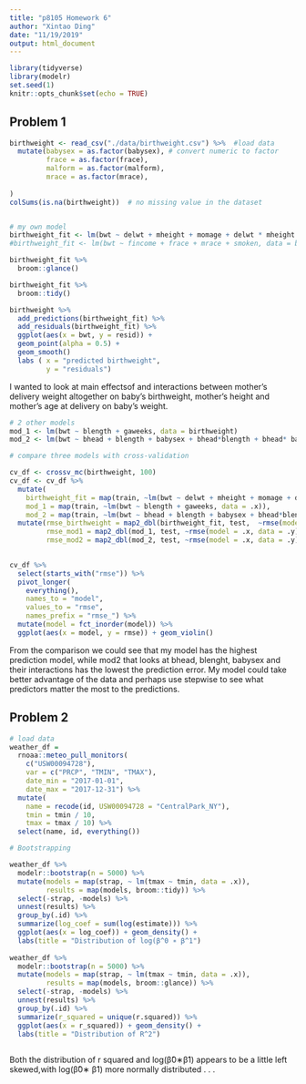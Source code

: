 ```yaml
---
title: "p8105 Homework 6"
author: "Xintao Ding"
date: "11/19/2019"
output: html_document
---
```


```r
library(tidyverse)
library(modelr)
set.seed(1)
knitr::opts_chunk$set(echo = TRUE)

```

## Problem 1
```r

birthweight <- read_csv("./data/birthweight.csv") %>%  #load data
  mutate(babysex = as.factor(babysex), # convert numeric to factor
         frace = as.factor(frace),
         malform = as.factor(malform),
         mrace = as.factor(mrace),
         
)
colSums(is.na(birthweight))  # no missing value in the dataset


# my own model 
birthweight_fit <- lm(bwt ~ delwt + mheight + momage + delwt * mheight + delwt * momage + mheight * momage + delwt * momage * mheight, data = birthweight)
#birthweight_fit <- lm(bwt ~ fincome + frace + mrace + smoken, data = birthweight)

birthweight_fit %>% 
  broom::glance()

birthweight_fit %>% 
  broom::tidy()

birthweight %>% 
  add_predictions(birthweight_fit) %>% 
  add_residuals(birthweight_fit) %>% 
  ggplot(aes(x = bwt, y = resid)) +
  geom_point(alpha = 0.5) +
  geom_smooth()
  labs ( x = "predicted birthweight", 
         y = "residuals")


```

I wanted to look at main effectsof and interactions between mother's delivery weight altogether on baby's birthweight, mother's height and mother's age at delivery on baby's weight. 


```r
# 2 other models
mod_1 <- lm(bwt ~ blength + gaweeks, data = birthweight)
mod_2 <- lm(bwt ~ bhead + blength + babysex + bhead*blength + bhead* babysex + blength*babysex + bhead * blength * babysex, data = birthweight)

# compare three models with cross-validation

cv_df <- crossv_mc(birthweight, 100)
cv_df <- cv_df %>% 
  mutate(
    birthweight_fit = map(train, ~lm(bwt ~ delwt + mheight + momage + delwt * mheight + delwt * momage + mheight * momage + delwt * momage * mheight, data = .x)),
    mod_1 = map(train, ~lm(bwt ~ blength + gaweeks, data = .x)),
    mod_2 = map(train, ~lm(bwt ~ bhead + blength + babysex + bhead*blength + bhead* babysex + blength*babysex + bhead * blength * babysex, data = .x))) %>% 
  mutate(rmse_birthweight = map2_dbl(birthweight_fit, test,  ~rmse(model = .x, data = .y)),
         rmse_mod1 = map2_dbl(mod_1, test, ~rmse(model = .x, data = .y)),
         rmse_mod2 = map2_dbl(mod_2, test, ~rmse(model = .x, data = .y)))
  

cv_df %>% 
  select(starts_with("rmse")) %>% 
  pivot_longer(
    everything(),
    names_to = "model", 
    values_to = "rmse",
    names_prefix = "rmse_") %>% 
  mutate(model = fct_inorder(model)) %>% 
  ggplot(aes(x = model, y = rmse)) + geom_violin()


```
From the comparison we could see that my model has the highest prediction model, while mod2 that looks at bhead, blenght, babysex and their interactions has the lowest the prediction error. My model could take better advantage of the data and perhaps use stepwise to see what predictors matter the most to the predictions. 



## Problem 2

```r
# load data
weather_df = 
  rnoaa::meteo_pull_monitors(
    c("USW00094728"),
    var = c("PRCP", "TMIN", "TMAX"), 
    date_min = "2017-01-01",
    date_max = "2017-12-31") %>%
  mutate(
    name = recode(id, USW00094728 = "CentralPark_NY"),
    tmin = tmin / 10,
    tmax = tmax / 10) %>%
  select(name, id, everything())

```

```r
# Bootstrapping

weather_df %>% 
  modelr::bootstrap(n = 5000) %>% 
  mutate(models = map(strap, ~ lm(tmax ~ tmin, data = .x)),
         results = map(models, broom::tidy)) %>% 
  select(-strap, -models) %>% 
  unnest(results) %>% 
  group_by(.id) %>% 
  summarize(log_coef = sum(log(estimate))) %>% 
  ggplot(aes(x = log_coef)) + geom_density() +
  labs(title = "Distribution of log(β^0 ∗ β^1")
      
weather_df %>% 
  modelr::bootstrap(n = 5000) %>% 
  mutate(models = map(strap, ~ lm(tmax ~ tmin, data = .x)),
         results = map(models, broom::glance)) %>% 
  select(-strap, -models) %>% 
  unnest(results) %>% 
  group_by(.id) %>% 
  summarize(r_squared = unique(r.squared)) %>% 
  ggplot(aes(x = r_squared)) + geom_density() +
  labs(title = "Distribution of R^2")
  
```

Both the distribution of r squared and log(β̂0∗β̂1) appears to be a little left skewed,with log(β̂0∗
β̂1) more normally distributed . 
 . 
 . 
